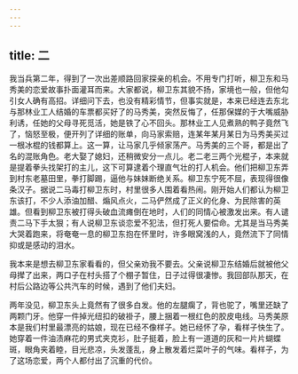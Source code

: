 ```yaml
---
---
---
```

title: 二
---





我当兵第二年，得到了一次出差顺路回家探亲的机会。不用专门打听，柳卫东和马秀美的恋爱故事扑面灌耳而来。大家都说，柳卫东其貌不扬，家境也一般，但他勾引女人确有高招。详细问下去，也没有精彩情节，但事实就是，本来已经连去东北与那林业工人结婚的车票都买好了的马秀美，突然反悔了，任那保媒的于大嘴威胁利诱，任她的父母寻死觅活，她是铁了心不回头。那林业工人见煮熟的鸭子竟然飞了，恼怒至极，便开列了详细的账单，向马家索赔，连某年某月某日为马秀美买过一根冰棍的钱都算上。这一算，让马家几乎倾家荡产。马秀美的三个哥，都是出了名的混账角色。老大娶了媳妇，还稍微安分一点儿。老二老三两个光棍子，本来就是提着拳头找架打的主儿，这下可算逮着个理直气壮的打人机会。他们把柳卫东弄到村东老墓田里，拳打脚踢，逼他与妹妹断绝关系。柳卫东宁死不屈，表现得很像条汉子。据说二马毒打柳卫东时，村里很多人围着看热闹。刚开始人们都认为柳卫东该打，不少人添油加醋、煽风点火，二马俨然成了正义的化身、为民除害的英雄。但看到柳卫东被打得头破血流瘫倒在地时，人们的同情心被激发出来。有人谴责二马下手太狠；有人说柳卫东谈恋爱不犯法，但打死人要偿命。尤其是当马秀美大哭着跑来，将奄奄一息的柳卫东抱在怀里时，许多眼窝浅的人，竟然流下了同情抑或是感动的泪水。

我本来是想去柳卫东家看看的，但父亲劝我不要去。父亲说柳卫东结婚后就被他父母撵了出来，两口子在村头搭了个棚子暂住，日子过得很凄惨。我回部队那天，在村后公路边等公共汽车的时候，遇到了他们夫妇。

两年没见，柳卫东头上竟然有了很多白发。他的左腿瘸了，背也驼了，嘴里还缺了两颗门牙。他穿一件掉光纽扣的破褂子，腰上捆着一根红色的胶皮电线。马秀美原本是我们村里最漂亮的姑娘，现在已经不像样子。她已经怀了孕，看样子快生了。她穿着一件油渍麻花的男式夹克衫，肚子挺着，脸上有一道道的灰和一片片蝴蝶斑，眼角夹着睦，目光悲凉，头发蓬乱，身上散发着烂菜叶子的气味。看样子，为了这场恋爱，两个人都付出了沉重的代价。